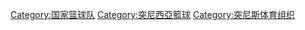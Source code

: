 [[Category:国家篮球队|Category:国家篮球队]]
[[Category:突尼西亞籃球|Category:突尼西亞籃球]]
[[Category:突尼斯体育组织|Category:突尼斯体育组织]]